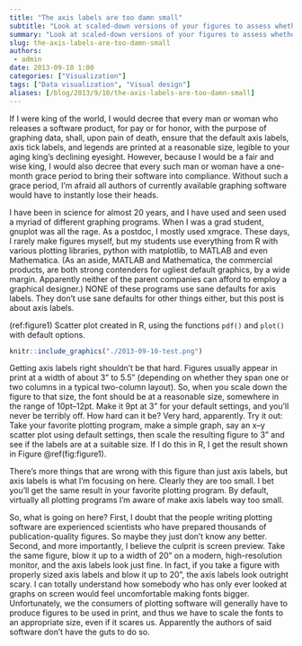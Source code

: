 ```yaml
---
title: "The axis labels are too damn small"
subtitle: "Look at scaled-down versions of your figures to assess whether the axis labels are legible."
summary: "Look at scaled-down versions of your figures to assess whether the axis labels are legible."
slug: the-axis-labels-are-too-damn-small
authors:
 - admin
date: 2013-09-10 1:00
categories: ["Visualization"]
tags: ["Data visualization", "Visual design"]
aliases: [/blog/2013/9/10/the-axis-labels-are-too-damn-small]
---
```

If I were king of the world, I would decree that every man or woman who releases a software product, for pay or for honor, with the purpose of graphing data, shall, upon pain of death, ensure that the default axis labels, axis tick labels, and legends are printed at a reasonable size, legible to your aging king’s declining eyesight. However, because I would be a fair and wise king, I would also decree that every such man or woman have a one-month grace period to bring their software into compliance. Without such a grace period, I’m afraid all authors of currently available graphing software would have to instantly lose their heads.

I have been in science for almost 20 years, and I have used and seen used a myriad of different graphing programs. When I was a grad student, gnuplot was all the rage. As a postdoc, I mostly used xmgrace. These days, I rarely make figures myself, but my students use everything from R with various plotting libraries, python with matplotlib, to MATLAB and even Mathematica. (As an aside, MATLAB and Mathematica, the commercial products, are both strong contenders for ugliest default graphics, by a wide margin. Apparently neither of the parent companies can afford to employ a graphical designer.) NONE of these programs use sane defaults for axis labels. They don’t use sane defaults for other things either, but this post is about axis labels.

(ref:figure1) Scatter plot created in R, using the functions `pdf()` and `plot()` with default options.

```r
knitr::include_graphics("./2013-09-10-test.png")
```

Getting axis labels right shouldn’t be that hard. Figures usually appear in print at a width of about 3” to 5.5” (depending on whether they span one or two columns in a typical two-column layout). So, when you scale down the figure to that size, the font should be at a reasonable size, somewhere in the range of 10pt--12pt. Make it 9pt at 3” for your default settings, and you’ll never be terribly off. How hard can it be? Very hard, apparently. Try it out: Take your favorite plotting program, make a simple graph, say an x--y scatter plot using default settings, then scale the resulting figure to 3” and see if the labels are at a suitable size. If I do this in R, I get the result shown in Figure \@ref(fig:figure1).

There’s more things that are wrong with this figure than just axis labels, but axis labels is what I’m focusing on here. Clearly they are too small. I bet you'll get the same result in your favorite plotting program. By default, virtually all plotting programs I’m aware of make axis labels way too small.

So, what is going on here? First, I doubt that the people writing plotting software are experienced scientists who have prepared thousands of publication-quality figures. So maybe they just don’t know any better. Second, and more importantly, I believe the culprit is screen preview. Take the same figure, blow it up to a width of 20” on a modern, high-resolution monitor, and the axis labels look just fine. In fact, if you take a figure with properly sized axis labels and blow it up to 20”, the axis labels look outright scary. I can totally understand how somebody who has only ever looked at graphs on screen would feel uncomfortable making fonts bigger. Unfortunately, we the consumers of plotting software will generally have to produce figures to be used in print, and thus we have to scale the fonts to an appropriate size, even if it scares us. Apparently the authors of said software don’t have the guts to do so.
